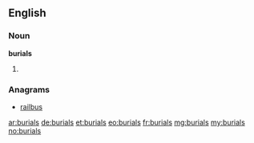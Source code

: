 ==English==

===Noun===
'''burials'''

# {{plural of|burial}}

===Anagrams===
* [[railbus#English|railbus]]

[[ar:burials]]
[[de:burials]]
[[et:burials]]
[[eo:burials]]
[[fr:burials]]
[[mg:burials]]
[[my:burials]]
[[no:burials]]